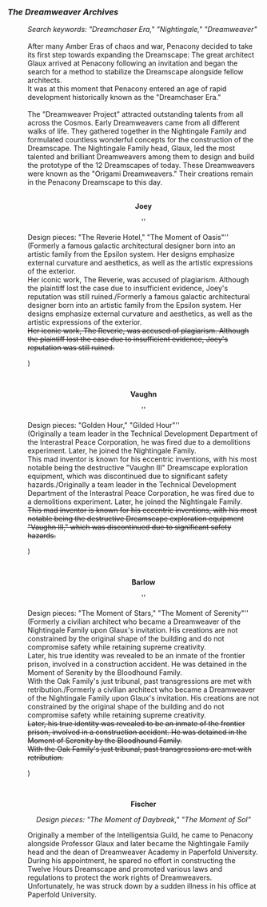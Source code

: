 ===''The Dreamweaver Archives''===
:''Search keywords: "Dreamchaser Era," "Nightingale," "Dreamweaver"''
:<br />After many Amber Eras of chaos and war, Penacony decided to take its first step towards expanding the Dreamscape: The great architect Glaux arrived at Penacony following an invitation and began the search for a method to stabilize the Dreamscape alongside fellow architects.
:It was at this moment that Penacony entered an age of rapid development historically known as the "Dreamchaser Era."
:<br />The "Dreamweaver Project" attracted outstanding talents from all across the Cosmos. Early Dreamweavers came from all different walks of life. They gathered together in the Nightingale Family and formulated countless wonderful concepts for the construction of the Dreamscape. The Nightingale Family head, Glaux, led the most talented and brilliant Dreamweavers among them to design and build the prototype of the 12 Dreamscapes of today. These Dreamweavers were known as the "Origami Dreamweavers." Their creations remain in the Penacony Dreamscape to this day.
:<br /><div align="center">'''Joey'''</div><div align="center">''
:Design pieces: "The Reverie Hotel," "The Moment of Oasis"''</div>
:(Formerly a famous galactic architectural designer born into an artistic family from the Epsilon system. Her designs emphasize external curvature and aesthetics, as well as the artistic expressions of the exterior.
:Her iconic work, The Reverie, was accused of plagiarism. Although the plaintiff lost the case due to insufficient evidence, Joey's reputation was still ruined./Formerly a famous galactic architectural designer born into an artistic family from the Epsilon system. Her designs emphasize external curvature and aesthetics, as well as the artistic expressions of the exterior.
:<s>Her iconic work, The Reverie, was accused of plagiarism. Although the plaintiff lost the case due to insufficient evidence, Joey's reputation was still ruined.</s>
:{{Color|keyword|nobold=1|The true designer of The Reverie and also a gentle Dreamweaving scholar who sought Dreamweaving talents for the Nightingale Family.
:Passed away after being assaulted by Memory Zone Meme while exploring the Dreamscape's wilderness.}})
:<br /><div align="center">'''Vaughn'''</div><div align="center">''
:Design pieces: "Golden Hour," "Gilded Hour"''</div>
:(Originally a team leader in the Technical Development Department of the Interastral Peace Corporation, he was fired due to a demolitions experiment. Later, he joined the Nightingale Family.
:This mad inventor is known for his eccentric inventions, with his most notable being the destructive "Vaughn III" Dreamscape exploration equipment, which was discontinued due to significant safety hazards./Originally a team leader in the Technical Development Department of the Interastral Peace Corporation, he was fired due to a demolitions experiment. Later, he joined the Nightingale Family.
:<s>This mad inventor is known for his eccentric inventions, with his most notable being the destructive Dreamscape exploration equipment "Vaughn III," which was discontinued due to significant safety hazards.</s>
:{{Color|keyword|nobold=1|A proud and brilliant inventor, a fervent fan of Professor Glaux. His cutting-edge creations may not be the most practical, but they are definitely flashy enough.
:He went missing during dreamweaving-related research and development experiments, and his whereabouts remain unknown.}})
:<br /><div align="center">'''Barlow'''</div><div align="center">''
:Design pieces: "The Moment of Stars," "The Moment of Serenity"''</div>
:(Formerly a civilian architect who became a Dreamweaver of the Nightingale Family upon Glaux's invitation. His creations are not constrained by the original shape of the building and do not compromise safety while retaining supreme creativity.
:Later, his true identity was revealed to be an inmate of the frontier prison, involved in a construction accident. He was detained in the Moment of Serenity by the Bloodhound Family.
:With the Oak Family's just tribunal, past transgressions are met with retribution./Formerly a civilian architect who became a Dreamweaver of the Nightingale Family upon Glaux's invitation. His creations are not constrained by the original shape of the building and do not compromise safety while retaining supreme creativity.
:<s>Later, his true identity was revealed to be an inmate of the frontier prison, involved in a construction accident. He was detained in the Moment of Serenity by the Bloodhound Family.</s>
:<s>With the Oak Family's just tribunal, past transgressions are met with retribution.</s>
:{{Color|keyword|nobold=1|Passed away before the sentence ends.}})
:<br /><div align="center">'''Fischer'''</div>
:<div align="center">''Design pieces: "The Moment of Daybreak," "The Moment of Sol"''</div>
:Originally a member of the Intelligentsia Guild, he came to Penacony alongside Professor Glaux and later became the Nightingale Family head and the dean of Dreamweaver Academy in Paperfold University.
:During his appointment, he spared no effort in constructing the Twelve Hours Dreamscape and promoted various laws and regulations to protect the work rights of Dreamweavers.
:Unfortunately, he was struck down by a sudden illness in his office at Paperfold University.
